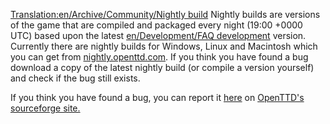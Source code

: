 [[Translation:en/Archive/Community/Nightly build]]
Nightly builds are versions of the game that are compiled and packaged every night (19:00 +0000 UTC) based upon the latest [[en/Development/FAQ development]] version. Currently there are nightly builds for Windows, Linux and Macintosh which you can get from [http://nightly.openttd.com/ nightly.openttd.com]. If you think you have found a bug download a copy of the latest nightly build (or compile a version yourself) and check if the bug still exists.

If you think you have found a bug, you can report it [http://sourceforge.net/tracker/?group_id=103924&atid=636365 here] on [http://sourceforge.net/projects/openttd/ OpenTTD's sourceforge site.]